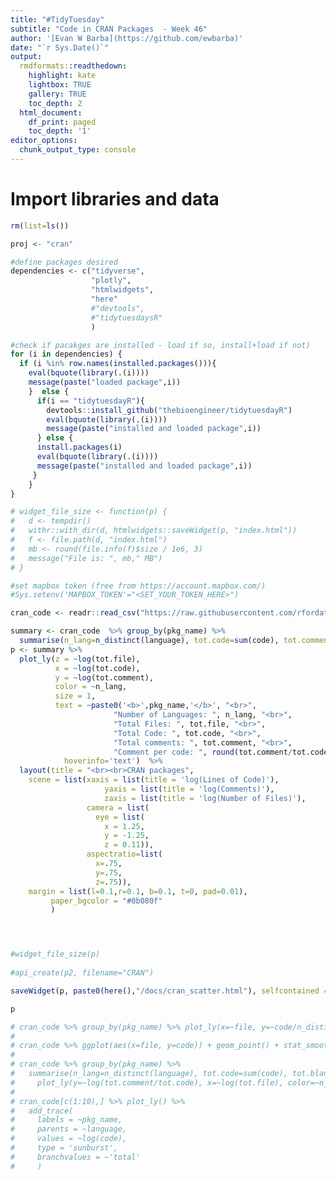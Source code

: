 ```yaml
---
title: "#TidyTuesday"
subtitle: "Code in CRAN Packages  - Week 46"
author: '[Evan W Barba](https://github.com/ewbarba)'
date: "`r Sys.Date()`"
output:
  rmdformats::readthedown:
    highlight: kate
    lightbox: TRUE
    gallery: TRUE
    toc_depth: 2
  html_document:
    df_print: paged
    toc_depth: '1'
editor_options: 
  chunk_output_type: console
---
```


# Import libraries and data
```r
rm(list=ls())

proj <- "cran"

#define packages desired
dependencies <- c("tidyverse",
                  "plotly",
                  "htmlwidgets",
                  "here"
                  #"devtools",
                  #"tidytuesdaysR"
                  )

#check if pacakges are installed - load if so, install+load if not)
for (i in dependencies) {
  if (i %in% row.names(installed.packages())){
    eval(bquote(library(.(i))))
    message(paste("loaded package",i))
    }  else {
      if(i == "tidytuesdayR"){
        devtools::install_github("thebioengineer/tidytuesdayR")
        eval(bquote(library(.(i))))
        message(paste("installed and loaded package",i))
      } else {
      install.packages(i)
      eval(bquote(library(.(i))))
      message(paste("installed and loaded package",i))
     }
    }
}

# widget_file_size <- function(p) {
#   d <- tempdir()
#   withr::with_dir(d, htmlwidgets::saveWidget(p, "index.html"))
#   f <- file.path(d, "index.html")
#   mb <- round(file.info(f)$size / 1e6, 3)
#   message("File is: ", mb," MB")
# }

#set mapbox token (free from https://account.mapbox.com/)
#Sys.setenv('MAPBOX_TOKEN'="<SET_YOUR_TOKEN_HERE>")
```

```r
cran_code <- readr::read_csv("https://raw.githubusercontent.com/rfordatascience/tidytuesday/master/data/2019/2019-11-12/loc_cran_packages.csv")
```



```r

summary <- cran_code  %>% group_by(pkg_name) %>% 
  summarise(n_lang=n_distinct(language), tot.code=sum(code), tot.comment=sum(comment), tot.file=sum(file))
p <- summary %>%
  plot_ly(z = ~log(tot.file), 
          x = ~log(tot.code), 
          y = ~log(tot.comment), 
          color = ~n_lang, 
          size = 1,
          text = ~paste0('<b>',pkg_name,'</b>', "<br>",
                       "Number of Languages: ", n_lang, "<br>",
                       "Total Files: ", tot.file, "<br>",
                       "Total Code: ", tot.code, "<br>",
                       "Total comments: ", tot.comment, "<br>",
                       "Comment per code: ", round(tot.comment/tot.code, 2)),
            hoverinfo='text')  %>%
  layout(title = "<br><br>CRAN packages",
    scene = list(xaxis = list(title = 'log(Lines of Code)'),
                     yaxis = list(title = 'log(Comments)'),
                     zaxis = list(title = 'log(Number of Files)'),
                 camera = list(
                   eye = list(
                     x = 1.25, 
                     y = -1.25,
                     z = 0.11)),
                 aspectratio=list(
                   x=.75,
                   y=.75,
                   z=.75)),
    margin = list(l=0.1,r=0.1, b=0.1, t=0, pad=0.01),
         paper_bgcolor = "#0b080f"
         )




#widget_file_size(p)
         
#api_create(p2, filename="CRAN")

saveWidget(p, paste0(here(),"/docs/cran_scatter.html"), selfcontained = F, libdir = "lib")

p
```

```r
# cran_code %>% group_by(pkg_name) %>% plot_ly(x=~file, y=~code/n_distinct(language), color=~language)
# 
# cran_code %>% ggplot(aes(x=file, y=code)) + geom_point() + stat_smooth()
# 
# cran_code %>% group_by(pkg_name) %>% 
#   summarise(n_lang=n_distinct(language), tot.code=sum(code), tot.blank=sum(blank), tot.comment=sum(comment), tot.file=sum(file)) %>%
#     plot_ly(y=~log(tot.comment/tot.code), x=~log(tot.file), color=~n_lang)
# 
# cran_code[c(1:10),] %>% plot_ly() %>%
#   add_trace(
#     labels = ~pkg_name,
#     parents = ~language,
#     values = ~log(code),
#     type = 'sunburst',
#     branchvalues = ~'total'
#     ) 
```

